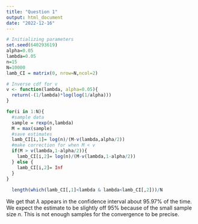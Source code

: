 ```yaml
---
title: "Question 1"
output: html_document
date: "2022-12-16"
---
```


```r
# Initializing parameters
set.seed(640293619)
alpha=0.05
lambda=0.05
n=15
N=10000
lamb_CI = matrix(0, nrow=N,ncol=2)
```

```r
# Inverse cdf for v
v <- function(lambda, alpha=0.05){
  return(-(1/lambda)*log(log(1/alpha)))
}
```

```r
for(i in 1:N){
  #sample data
  sample = rexp(n,lambda)
  M = max(sample)
  #save estimates
  lamb_CI[i,1]= log(n)/(M-v(lambda,alpha/2))
  #make correction for when M < v
  if(M > v(lambda,1-alpha/2)){
    lamb_CI[i,2]= log(n)/(M-v(lambda,1-alpha/2))
  } else {
    lamb_CI[i,2]= Inf
  }
} 
  
  length(which(lamb_CI[,1]<lambda & lambda<lamb_CI[,2]))/N

```

We get that $\lambda$ appears in the confidence interval about $95.97$% of the time. We expect the estimate to be slightly off $95$% because of the small sample size $n$. This is not enough samples for the convergence to be precise.